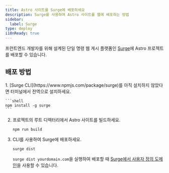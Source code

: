 ```yaml
---
title: Astro 사이트를 Surge에 배포하세요
description: Surge를 사용하여 Astro 사이트를 웹에 배포하는 방법
sidebar:
  label: Surge
type: deploy
i18nReady: true
---
```


프런트엔드 개발자를 위해 설계된 단일 명령 웹 게시 플랫폼인 [Surge](https://surge.sh/)에 Astro 프로젝트를 배포할 수 있습니다.

## 배포 방법

<Steps>
1. [Surge CLI](https://www.npmjs.com/package/surge)를 아직 설치하지 않았다면 터미널에서 전역으로 설치하세요.

    ```shell
    npm install -g surge
    ```

2. 프로젝트의 루트 디렉터리에서 Astro 사이트를 빌드하세요.

    ```shell
    npm run build
    ```

3. CLI를 사용하여 Surge에 배포하세요.

    ```shell
    surge dist
    ```

    `surge dist yourdomain.com`을 실행하여 배포할 때 [Surge에서 사용자 정의 도메인](http://surge.sh/help/adding-a-custom-domain)을 사용할 수 있습니다.
</Steps>
